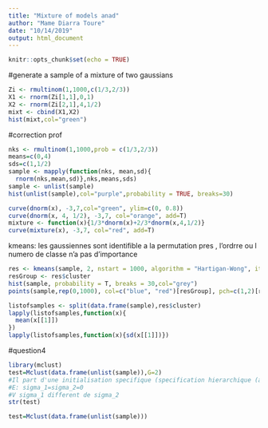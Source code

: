 ```yaml
---
title: "Mixture of models anad"
author: "Mame Diarra Toure"
date: "10/14/2019"
output: html_document
---
```


```r
knitr::opts_chunk$set(echo = TRUE)
```
#generate a sample of a mixture of two gaussians

```r
Zi <- rmultinom(1,1000,c(1/3,2/3))
X1 <- rnorm(Zi[1,1],0,1)
X2 <- rnorm(Zi[2,1],4,1/2)
mixt <- cbind(X1,X2)
hist(mixt,col="green")

```
#correction prof
```r
nks <- rmultinom(1,1000,prob = c(1/3,2/3))
means=c(0,4)
sds=c(1,1/2)
sample <- mapply(function(nks, mean,sd){
  rnorm(nks,mean,sd)},nks,means,sds)
sample <- unlist(sample)
hist(unlist(sample),col="purple",probability = TRUE, breaks=30)
```
```r
curve(dnorm(x), -3,7,col="green", ylim=c(0, 0.8))
curve(dnorm(x, 4, 1/2), -3,7, col="orange", add=T)
mixture <- function(x){1/3*dnorm(x)+2/3*dnorm(x,4,1/2)}
curve(mixture(x), -3,7, col="red", add=T)
```
kmeans: les gaussiennes sont identifible a la permutation pres , l'ordrre ou l numero de classe n'a pas d'importance 

```r
res <- kmeans(sample, 2, nstart = 1000, algorithm = "Hartigan-Wong", iter.max = 100)
resGroup <- res$cluster
hist(sample, probability = T, breaks = 30,col="grey")
points(sample,rep(0,1000), col=c("blue", "red")[resGroup], pch=c(1,2)[resGroup])

listofsamples <- split(data.frame(sample),res$cluster)
lapply(listofsamples,function(x){
  mean(x[[1]])
})
lapply(listofsamples,function(x){sd(x[[1]])})

```

#question4
```r
library(mclust)
test=Mclust(data.frame(unlist(sample)),G=2)
#Il part d'une initialisation specifique (specification hierarchique (algorithme))
#E: sigma_1=sigma_2=0
#V sigma_1 different de sigma_2
str(test)
```
```r
test=Mclust(data.frame(unlist(sample)))
```


